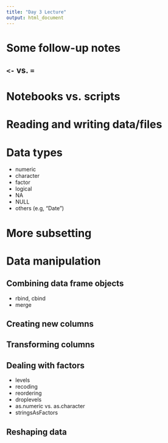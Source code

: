 ```yaml
---
title: "Day 3 Lecture"
output: html_document
---
```


# Some follow-up notes

## `<-` vs. `=`

# Notebooks vs. scripts

# Reading and writing data/files
     
# Data types
   - numeric
   - character
   - factor
   - logical
   - NA
   - NULL
   - others (e.g, "Date")
   
# More subsetting

# Data manipulation

## Combining data frame objects
  - rbind, cbind
  - merge
  
## Creating new columns

## Transforming columns

## Dealing with factors
  - levels
  - recoding
  - reordering
  - droplevels
  - as.numeric vs. as.character
  - stringsAsFactors

## Reshaping data

